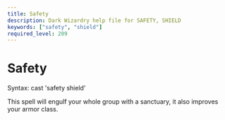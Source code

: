 ```yaml
---
title: Safety
description: Dark Wizardry help file for SAFETY, SHIELD
keywords: ["safety", "shield"]
required_level: 209
---
```


# Safety

Syntax: cast 'safety shield'  

This spell will engulf your whole group with a sanctuary, it also improves  
your armor class.